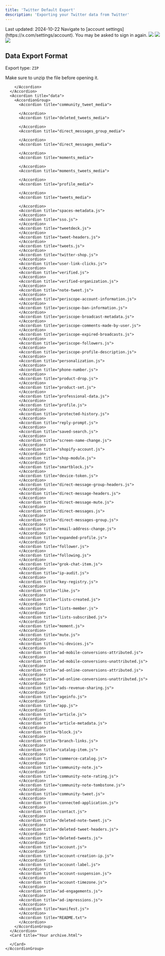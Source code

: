 ```yaml
---
title: 'Twitter Default Export'
description: 'Exporting your Twitter data from Twitter'
---
```

<Check>
Last updated: 2024-10-22
</Check>
<Steps>
  <Step title="Go to your account settings and click on 'Download an archive of your data'">
    Navigate to [account settings](https://x.com/settings/account). You may be asked to sign in again.
    <Frame>
      <img src="/images/social-media/twitter/default/step1.png" />
    </Frame>
  </Step>
  <Step title="Click on 'Download your data'">
    <Frame>
      <img src="/images/social-media/twitter/default/step2.png" />
    </Frame>
  </Step>
  <Step title="Wait for the archive to be ready (may take up to a day) and download it">
    <Frame>
      <img src="/images/social-media/twitter/default/step3.png" />
    </Frame>
  </Step>
</Steps>

## Data Export Format

Export type: `ZIP`

<Info>
  Make sure to unzip the file before opening it.
</Info>

<AccordionGroup>
  <Accordion title="Twitter Data Export Folder">
    <AccordionGroup>
      <Accordion title="assets">
        <Accordion title="fonts">
        </Accordion>
        <Accordion title="images">
        </Accordion>
        <Accordion title="js">

        </Accordion>
      </Accordion>
      <Accordion title="data">
        <AccordionGroup>
          <Accordion title="community_tweet_media">
     
          </Accordion>
          <Accordion title="deleted_tweets_media">
        
          </Accordion>
          <Accordion title="direct_messages_group_media">
         
          </Accordion>
          <Accordion title="direct_messages_media">
            
          </Accordion>
          <Accordion title="moments_media">
            
          </Accordion>
          <Accordion title="moments_tweets_media">
            
          </Accordion>
          <Accordion title="profile_media">
            
          </Accordion>
          <Accordion title="tweets_media">
            
          </Accordion>
          <Accordion title="spaces-metadata.js">
          </Accordion>
          <Accordion title="sso.js">
          </Accordion>
          <Accordion title="tweetdeck.js">
          </Accordion>
          <Accordion title="tweet-headers.js">
          </Accordion>
          <Accordion title="tweets.js">
          </Accordion>
          <Accordion title="twitter-shop.js">
          </Accordion>
          <Accordion title="user-link-clicks.js">
          </Accordion>
          <Accordion title="verified.js">
          </Accordion>
          <Accordion title="verified-organization.js">
          </Accordion>
          <Accordion title="note-tweet.js">
          </Accordion>
          <Accordion title="periscope-account-information.js">
          </Accordion>
          <Accordion title="periscope-ban-information.js">
          </Accordion>
          <Accordion title="periscope-broadcast-metadata.js">
          </Accordion>
          <Accordion title="periscope-comments-made-by-user.js">
          </Accordion>
          <Accordion title="periscope-expired-broadcasts.js">
          </Accordion>
          <Accordion title="periscope-followers.js">
          </Accordion>
          <Accordion title="periscope-profile-description.js">
          </Accordion>
          <Accordion title="personalization.js">
          </Accordion>
          <Accordion title="phone-number.js">
          </Accordion>
          <Accordion title="product-drop.js">
          </Accordion>
          <Accordion title="product-set.js">
          </Accordion>
          <Accordion title="professional-data.js">
          </Accordion>
          <Accordion title="profile.js">
          </Accordion>
          <Accordion title="protected-history.js">
          </Accordion>
          <Accordion title="reply-prompt.js">
          </Accordion>
          <Accordion title="saved-search.js">
          </Accordion>
          <Accordion title="screen-name-change.js">
          </Accordion>
          <Accordion title="shopify-account.js">
          </Accordion>
          <Accordion title="shop-module.js">
          </Accordion>
          <Accordion title="smartblock.js">
          </Accordion>
          <Accordion title="device-token.js">
          </Accordion>
          <Accordion title="direct-message-group-headers.js">
          </Accordion>
          <Accordion title="direct-message-headers.js">
          </Accordion>
          <Accordion title="direct-message-mute.js">
          </Accordion>
          <Accordion title="direct-messages.js">
          </Accordion>
          <Accordion title="direct-messages-group.js">
          </Accordion>
          <Accordion title="email-address-change.js">
          </Accordion>
          <Accordion title="expanded-profile.js">
          </Accordion>
          <Accordion title="follower.js">
          </Accordion>
          <Accordion title="following.js">
          </Accordion>
          <Accordion title="grok-chat-item.js">
          </Accordion>
          <Accordion title="ip-audit.js">
          </Accordion>
          <Accordion title="key-registry.js">
          </Accordion>
          <Accordion title="like.js">
          </Accordion>
          <Accordion title="lists-created.js">
          </Accordion>
          <Accordion title="lists-member.js">
          </Accordion>
          <Accordion title="lists-subscribed.js">
          </Accordion>
          <Accordion title="moment.js">
          </Accordion>
          <Accordion title="mute.js">
          </Accordion>
          <Accordion title="ni-devices.js">
          </Accordion>
          <Accordion title="ad-mobile-conversions-attributed.js">
          </Accordion>
          <Accordion title="ad-mobile-conversions-unattributed.js">
          </Accordion>
          <Accordion title="ad-online-conversions-attributed.js">
          </Accordion>
          <Accordion title="ad-online-conversions-unattributed.js">
          </Accordion>
          <Accordion title="ads-revenue-sharing.js">
          </Accordion>
          <Accordion title="ageinfo.js">
          </Accordion>
          <Accordion title="app.js">
          </Accordion>
          <Accordion title="article.js">
          </Accordion>
          <Accordion title="article-metadata.js">
          </Accordion>
          <Accordion title="block.js">
          </Accordion>
          <Accordion title="branch-links.js">
          </Accordion>
          <Accordion title="catalog-item.js">
          </Accordion>
          <Accordion title="commerce-catalog.js">
          </Accordion>
          <Accordion title="community-note.js">
          </Accordion>
          <Accordion title="community-note-rating.js">
          </Accordion>
          <Accordion title="community-note-tombstone.js">
          </Accordion>
          <Accordion title="community-tweet.js">
          </Accordion>
          <Accordion title="connected-application.js">
          </Accordion>
          <Accordion title="contact.js">
          </Accordion>
          <Accordion title="deleted-note-tweet.js">
          </Accordion>
          <Accordion title="deleted-tweet-headers.js">
          </Accordion>
          <Accordion title="deleted-tweets.js">
          </Accordion>
          <Accordion title="account.js">
          </Accordion>
          <Accordion title="account-creation-ip.js">
          </Accordion>
          <Accordion title="account-label.js">
          </Accordion>
          <Accordion title="account-suspension.js">
          </Accordion>
          <Accordion title="account-timezone.js">
          </Accordion>
          <Accordion title="ad-engagements.js">
          </Accordion>
          <Accordion title="ad-impressions.js">
          </Accordion>
          <Accordion title="manifest.js">
          </Accordion>
          <Accordion title="README.txt">
          </Accordion>
        </AccordionGroup>
      </Accordion>
      <Card title="Your archive.html">

      </Card>
    </AccordionGroup>
  </Accordion>
</AccordionGroup>
